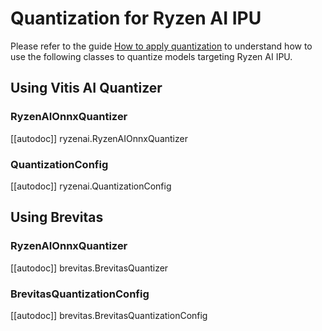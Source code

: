 <!--Copyright 2023 The HuggingFace Team. All rights reserved.
Licensed under the MIT License.
-->

# Quantization for Ryzen AI IPU

Please refer to the guide [How to apply quantization](https://huggingface.co/docs/optimum/amd/ryzenai/usage_guides/quantization) to understand how to use the following classes to quantize models targeting Ryzen AI IPU.

## Using Vitis AI Quantizer

### RyzenAIOnnxQuantizer

[[autodoc]] ryzenai.RyzenAIOnnxQuantizer

### QuantizationConfig

[[autodoc]] ryzenai.QuantizationConfig

## Using Brevitas

### RyzenAIOnnxQuantizer

[[autodoc]] brevitas.BrevitasQuantizer

### BrevitasQuantizationConfig

[[autodoc]] brevitas.BrevitasQuantizationConfig
